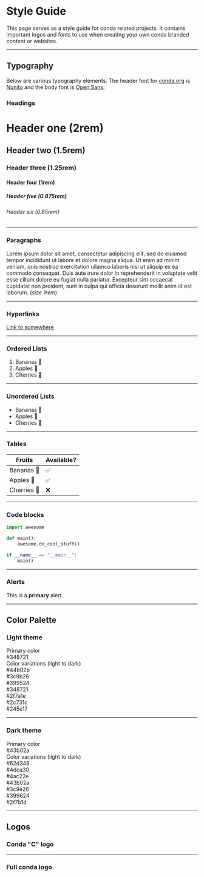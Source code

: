

# Style Guide

This page serves as a style guide for conda related projects.
It contains important logos and fonts to use when creating your own conda
branded content or websites.

---

## Typography

Below are various typography elements. The header font for [conda.org](https://conda.org) is 
[Nunito](https://fonts.google.com/specimen/Nunito) and the body font is 
[Open Sans](https://fonts.google.com/specimen/Open+Sans).


### Headings

<h1>Header one (2rem)</h1>

<h2>Header two (1.5rem)</h2>

<h3>Header three (1.25rem)</h3>

<h4>Header four (1rem)</h4>

<h5>Header five (0.875rem)</h5>

<h6>Header six (0.85rem)</h6>

---

### Paragraphs

Lorem ipsum dolor sit amet, consectetur adipiscing elit, sed do eiusmod tempor incididunt ut labore et dolore magna aliqua. Ut enim ad minim veniam, quis nostrud exercitation ullamco laboris nisi ut aliquip ex ea commodo consequat. Duis aute irure dolor in reprehenderit in voluptate velit esse cillum dolore eu fugiat nulla pariatur. Excepteur sint occaecat cupidatat non proident, sunt in culpa qui officia deserunt mollit anim id est laborum.
(_size 1rem_)

---

### Hyperlinks

<a href="#">Link to somewhere</a>

---

### Ordered Lists

1. Bananas 🍌
2. Apples 🍏
3. Cherries 🍒

---

### Unordered Lists

- Bananas 🍌
- Apples 🍏
- Cherries 🍒
 
--- 

### Tables

<table>
    <thead>
        <th>Fruits</th>
        <th>Available?</th>
    </thead>
    <tbody>
        <tr>
            <td>Bananas 🍌</td>
            <td>✅</td>
        </tr>
        <tr>
            <td>Apples 🍏</td>
            <td>✅</td>
        </tr>
        <tr>
            <td>Cherries 🍒</td>
            <td>❌</td>
        </tr>
    </tbody>
</table>

---

### Code blocks

```python
import awesome

def main():
    awesome.do_cool_stuff()

if __name__ == "__main__":
    main()
```

---

### Alerts

<div class="alert alert--primary" role="alert">
  This is a <strong>primary</strong> alert.
</div>

---

## Color Palette

### Light theme

<div class="color-palette-light-theme-container margin-bottom--lg">
    <div class="row margin-bottom--md">
        <div class="col col--3">
            <span class="text--bold">Primary color</span>
        </div>
        <div class="col">
            <div class="color-container">
                <div class="color" style={{"background-color": "var(--ifm-color-primary)"}}></div>
                <div class="color-text">#348721</div>
            </div>
        </div>
    </div>
    <div class="row">
        <div class="col col--3">
            <span class="text--bold">Color variations (light to dark)</span>
        </div>
        <div class="col">
            <div class="color-container">
                <div class="color" style={{"background-color": "var(--ifm-color-primary-lightest)"}}></div>
                <div class="color-text">#44b02b</div>
            </div>
            <div class="color-container">
                <div class="color" style={{"background-color": "var(--ifm-color-primary-lighter)"}}></div>
                <div class="color-text">#3c9b26</div>
            </div>
            <div class="color-container">
                <div class="color" style={{"background-color": "var(--ifm-color-primary-light)"}}></div>
                <div class="color-text">#399524</div>
            </div>
            <div class="color-container">
                <div class="color" style={{"background-color": "var(--ifm-color-primary)"}}></div>
                <div class="color-text">#348721</div>
            </div>
            <div class="color-container">
                <div class="color" style={{"background-color": "var(--ifm-color-primary-dark)"}}></div>
                <div class="color-text">#2f7a1e</div>
            </div>
            <div class="color-container">
                <div class="color" style={{"background-color": "var(--ifm-color-primary-darker)"}}></div>
                <div class="color-text">#2c731c</div>
            </div>
            <div class="color-container">
                <div class="color" style={{"background-color": "var(--ifm-color-primary-darkest)"}}></div>
                <div class="color-text ">#245e17</div>
            </div>
        </div>
    </div>
</div>

---

### Dark theme

<div class="color-palette-dark-theme-container">
    <div class="row margin-bottom--md">
        <div class="col col--3">
            <span class="text--bold">Primary color</span>
        </div>
        <div class="col">
            <div class="color-container">
                <div class="color" style={{"background-color": "var(--ifm-color-primary)"}}></div>
                <div class="color-text">#43b02a</div>
            </div>
        </div>
    </div>
    <div class="row">
        <div class="col col--3">
            <span class="text--bold">Color variations (light to dark)</span>
        </div>
        <div class="col">
            <div class="color-container">
                <div class="color" style={{"background-color": "var(--ifm-color-primary-lightest)"}}></div>
                <div class="color-text">#62d348</div>
            </div>
            <div class="color-container">
                <div class="color" style={{"background-color": "var(--ifm-color-primary-lighter)"}}></div>
                <div class="color-text">#4dca30</div>
            </div>
            <div class="color-container">
                <div class="color" style={{"background-color": "var(--ifm-color-primary-light)"}}></div>
                <div class="color-text">#4ac22e</div>
            </div>
            <div class="color-container">
                <div class="color" style={{"background-color": "var(--ifm-color-primary)"}}></div>
                <div class="color-text">#43b02a</div>
            </div>
            <div class="color-container">
                <div class="color" style={{"background-color": "var(--ifm-color-primary-dark)"}}></div>
                <div class="color-text">#3c9e26</div>
            </div>
            <div class="color-container">
                <div class="color" style={{"background-color": "var(--ifm-color-primary-darker)"}}></div>
                <div class="color-text">#399624</div>
            </div>
            <div class="color-container">
                <div class="color" style={{"background-color": "var(--ifm-color-primary-darkest)"}}></div>
                <div class="color-text">#2f7b1d</div>
            </div>
        </div>
    </div>
</div>

---

## Logos

<div class="col">
    <div class="row margin-bottom--xl">
        <div class="col--4">
            <h3>Conda "C" logo</h3>
        </div>
        <div class="col--offset-1 col--4">
            <CondaCSVG width="50%" />
        </div>
    </div>
</div>

---

<div class="col">
    <div class="row margin-bottom--xl">
        <div class="col--4">
            <h3>Full conda logo</h3>
        </div>
        <div class="col--offset-1 col--3">
            <CondaLogoSVG width="100%" />
        </div>
    </div>
</div>